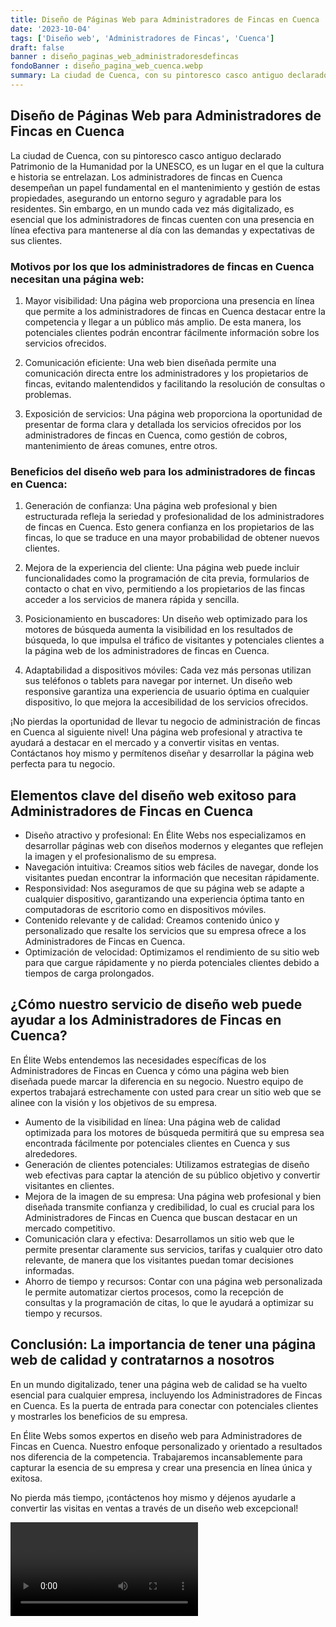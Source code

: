 ```yaml
---
title: Diseño de Páginas Web para Administradores de Fincas en Cuenca
date: '2023-10-04'
tags: ['Diseño web', 'Administradores de Fincas', 'Cuenca']
draft: false
banner : diseño_paginas_web_administradoresdefincas
fondoBanner : diseño_pagina_web_cuenca.webp
summary: La ciudad de Cuenca, con su pintoresco casco antiguo declarado Patrimonio de la Humanidad por la UNESCO, es un lugar en el que la cultura e historia se entrelazan. Los administradores de fincas en Cuenca desempeñan un papel fundamental en el mantenimiento y gestión de estas propiedades, asegurando un entorno seguro y agradable para los residentes. Sin embargo, en un mundo cada vez más digitalizado, es esencial que los administradores de fincas cuenten con una presencia en línea efectiva para mantenerse al día con las demandas y expectativas de sus clientes.
---
```


## Diseño de Páginas Web para Administradores de Fincas en Cuenca

La ciudad de Cuenca, con su pintoresco casco antiguo declarado Patrimonio de la Humanidad por la UNESCO, es un lugar en el que la cultura e historia se entrelazan. Los administradores de fincas en Cuenca desempeñan un papel fundamental en el mantenimiento y gestión de estas propiedades, asegurando un entorno seguro y agradable para los residentes. Sin embargo, en un mundo cada vez más digitalizado, es esencial que los administradores de fincas cuenten con una presencia en línea efectiva para mantenerse al día con las demandas y expectativas de sus clientes.

### Motivos por los que los administradores de fincas en Cuenca necesitan una página web:

1. Mayor visibilidad: Una página web proporciona una presencia en línea que permite a los administradores de fincas en Cuenca destacar entre la competencia y llegar a un público más amplio. De esta manera, los potenciales clientes podrán encontrar fácilmente información sobre los servicios ofrecidos.

2. Comunicación eficiente: Una web bien diseñada permite una comunicación directa entre los administradores y los propietarios de fincas, evitando malentendidos y facilitando la resolución de consultas o problemas.

3. Exposición de servicios: Una página web proporciona la oportunidad de presentar de forma clara y detallada los servicios ofrecidos por los administradores de fincas en Cuenca, como gestión de cobros, mantenimiento de áreas comunes, entre otros.

### Beneficios del diseño web para los administradores de fincas en Cuenca:

1. Generación de confianza: Una página web profesional y bien estructurada refleja la seriedad y profesionalidad de los administradores de fincas en Cuenca. Esto genera confianza en los propietarios de las fincas, lo que se traduce en una mayor probabilidad de obtener nuevos clientes.

2. Mejora de la experiencia del cliente: Una página web puede incluir funcionalidades como la programación de cita previa, formularios de contacto o chat en vivo, permitiendo a los propietarios de las fincas acceder a los servicios de manera rápida y sencilla.

3. Posicionamiento en buscadores: Un diseño web optimizado para los motores de búsqueda aumenta la visibilidad en los resultados de búsqueda, lo que impulsa el tráfico de visitantes y potenciales clientes a la página web de los administradores de fincas en Cuenca.

4. Adaptabilidad a dispositivos móviles: Cada vez más personas utilizan sus teléfonos o tablets para navegar por internet. Un diseño web responsive garantiza una experiencia de usuario óptima en cualquier dispositivo, lo que mejora la accesibilidad de los servicios ofrecidos.

¡No pierdas la oportunidad de llevar tu negocio de administración de fincas en Cuenca al siguiente nivel! Una página web profesional y atractiva te ayudará a destacar en el mercado y a convertir visitas en ventas. Contáctanos hoy mismo y permítenos diseñar y desarrollar la página web perfecta para tu negocio.

<GifSeo />

<Cta />

## Elementos clave del diseño web exitoso para Administradores de Fincas en Cuenca

- Diseño atractivo y profesional: En Élite Webs nos especializamos en desarrollar páginas web con diseños modernos y elegantes que reflejen la imagen y el profesionalismo de su empresa.
- Navegación intuitiva: Creamos sitios web fáciles de navegar, donde los visitantes puedan encontrar la información que necesitan rápidamente.
- Responsividad: Nos aseguramos de que su página web se adapte a cualquier dispositivo, garantizando una experiencia óptima tanto en computadoras de escritorio como en dispositivos móviles.
- Contenido relevante y de calidad: Creamos contenido único y personalizado que resalte los servicios que su empresa ofrece a los Administradores de Fincas en Cuenca.
- Optimización de velocidad: Optimizamos el rendimiento de su sitio web para que cargue rápidamente y no pierda potenciales clientes debido a tiempos de carga prolongados.

## ¿Cómo nuestro servicio de diseño web puede ayudar a los Administradores de Fincas en Cuenca?

En Élite Webs entendemos las necesidades específicas de los Administradores de Fincas en Cuenca y cómo una página web bien diseñada puede marcar la diferencia en su negocio. Nuestro equipo de expertos trabajará estrechamente con usted para crear un sitio web que se alinee con la visión y los objetivos de su empresa.

- Aumento de la visibilidad en línea: Una página web de calidad optimizada para los motores de búsqueda permitirá que su empresa sea encontrada fácilmente por potenciales clientes en Cuenca y sus alrededores.
- Generación de clientes potenciales: Utilizamos estrategias de diseño web efectivas para captar la atención de su público objetivo y convertir visitantes en clientes.
- Mejora de la imagen de su empresa: Una página web profesional y bien diseñada transmite confianza y credibilidad, lo cual es crucial para los Administradores de Fincas en Cuenca que buscan destacar en un mercado competitivo.
- Comunicación clara y efectiva: Desarrollamos un sitio web que le permite presentar claramente sus servicios, tarifas y cualquier otro dato relevante, de manera que los visitantes puedan tomar decisiones informadas.
- Ahorro de tiempo y recursos: Contar con una página web personalizada le permite automatizar ciertos procesos, como la recepción de consultas y la programación de citas, lo que le ayudará a optimizar su tiempo y recursos.

## Conclusión: La importancia de tener una página web de calidad y contratarnos a nosotros

En un mundo digitalizado, tener una página web de calidad se ha vuelto esencial para cualquier empresa, incluyendo los Administradores de Fincas en Cuenca. Es la puerta de entrada para conectar con potenciales clientes y mostrarles los beneficios de su empresa.

En Élite Webs somos expertos en diseño web para Administradores de Fincas en Cuenca. Nuestro enfoque personalizado y orientado a resultados nos diferencia de la competencia. Trabajaremos incansablemente para capturar la esencia de su empresa y crear una presencia en línea única y exitosa.

No pierda más tiempo, ¡contáctenos hoy mismo y déjenos ayudarle a convertir las visitas en ventas a través de un diseño web excepcional!

<Video />

<CtaBot job='Administradores de Fincas' city='Cuenca'/>

<Gmaps query='Cuenca+españa+maps' />